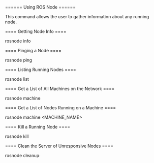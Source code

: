 ====== Using ROS Node ======

This command allows the user to gather information about any running node.

==== Getting Node Info ====

  rosnode info <NODE>
  
==== Pinging a Node ====

  rosnode ping <NODE>
  
==== Listing Running Nodes ====

  rosnode list
  
==== Get a List of All Machines on the Network ====

  rosnode machine
  
==== Get a List of Nodes Running on a Machine ====

  rosnode machine <MACHINE_NAME>
  
==== Kill a Running Node ====

  rosnode kill <NODE>
  
==== Clean the Server of Unresponsive Nodes ====

  rosnode cleanup